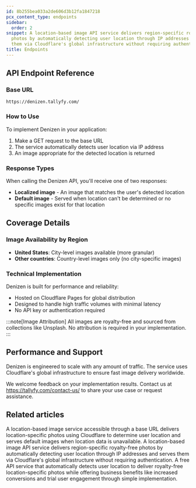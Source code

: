 ```yaml
---
id: 8b255bea033a2de606d3b12fa1847218
pcx_content_type: endpoints
sidebar:
  order: 2
snippet: A location-based image API service delivers region-specific royalty-free
  photos by automatically detecting user location through IP addresses and serves
  them via Cloudflare's global infrastructure without requiring authentication.
title: Endpoints
---
```


## API Endpoint Reference

### Base URL

```
https://denizen.tallyfy.com/
```

### How to Use

To implement Denizen in your application:

1. Make a GET request to the base URL
2. The service automatically detects user location via IP address
3. An image appropriate for the detected location is returned

### Response Types

When calling the Denizen API, you'll receive one of two responses:

* **Localized image** - An image that matches the user's detected location
* **Default image** - Served when location can't be determined or no specific images exist for that location

## Coverage Details

### Image Availability by Region

* **United States**: City-level images available (more granular)
* **Other countries**: Country-level images only (no city-specific images)

### Technical Implementation

Denizen is built for performance and reliability:

* Hosted on Cloudflare Pages for global distribution
* Designed to handle high traffic volumes with minimal latency
* No API key or authentication required

:::note[Image Attribution]
All images are royalty-free and sourced from collections like Unsplash. No attribution is required in your implementation.
:::

## Performance and Support

Denizen is engineered to scale with any amount of traffic. The service uses Cloudflare's global infrastructure to ensure fast image delivery worldwide.

We welcome feedback on your implementation results. Contact us at https://tallyfy.com/contact-us/ to share your use case or request assistance.


## Related articles
<CardGrid>
<LinkTitleCard header="<b>Denizen > Endpoints</b>" href="/products/denizen/endpoints/" > A location-based image service accessible through a base URL delivers location-specific photos using Cloudflare to determine user location and serves default images when location data is unavailable. </LinkTitleCard>
<LinkTitleCard header="<b>Denizen > Endpoints</b>" href="/products/denizen/endpoints/" > A location-based image API service delivers region-specific royalty-free photos by automatically detecting user location through IP addresses and serves them via Cloudflare's global infrastructure without requiring authentication. </LinkTitleCard>
<LinkTitleCard header="<b>Overview</b>" href="/products/denizen/" > A free API service that automatically detects user location to deliver royalty-free location-specific photos while offering business benefits like increased conversions and trial user engagement through simple implementation. </LinkTitleCard>
</CardGrid>